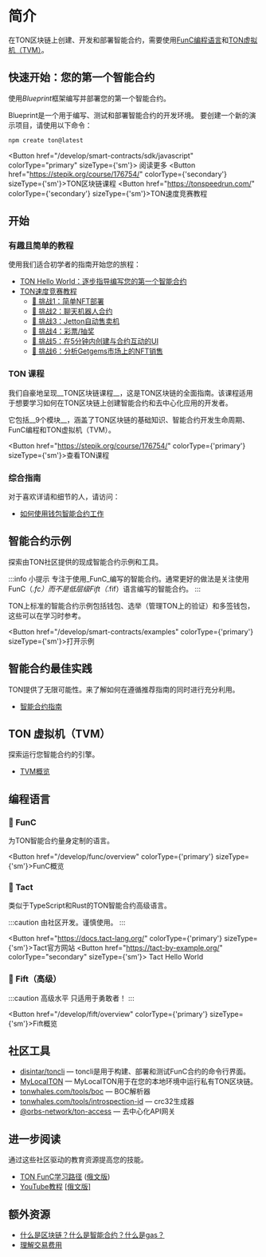 
# 简介

在TON区块链上创建、开发和部署智能合约，需要使用[FunC编程语言](/develop/smart-contracts/#func-language)和[TON虚拟机（TVM）](/develop/smart-contracts/#ton-virtual-machine)。

## 快速开始：您的第一个智能合约

使用*Blueprint*框架编写并部署您的第一个智能合约。

Blueprint是一个用于编写、测试和部署智能合约的开发环境。
要创建一个新的演示项目，请使用以下命令：

```bash
npm create ton@latest
```

<Button href="/develop/smart-contracts/sdk/javascript" colorType="primary" sizeType={'sm'}>
  阅读更多
</Button>
<Button href="https://stepik.org/course/176754/" colorType={'secondary'} sizeType={'sm'}>TON区块链课程</Button>
<Button href="https://tonspeedrun.com/" colorType={'secondary'} sizeType={'sm'}>TON速度竞赛教程</Button>


## 开始

### 有趣且简单的教程

使用我们适合初学者的指南开始您的旅程：
* [TON Hello World：逐步指导编写您的第一个智能合约](https://ton-community.github.io/tutorials/02-contract/)
* [TON速度竞赛教程](https://tonspeedrun.com/)
  - [🚩 挑战1：简单NFT部署](https://github.com/romanovichim/TONQuest1)
  - [🚩 挑战2：聊天机器人合约](https://github.com/romanovichim/TONQuest2)
  - [🚩 挑战3：Jetton自动售卖机](https://github.com/romanovichim/TONQuest3)
  - [🚩 挑战4：彩票/抽奖](https://github.com/romanovichim/TONQuest4)
  - [🚩 挑战5：在5分钟内创建与合约互动的UI](https://github.com/romanovichim/TONQuest5)
  - [🚩 挑战6：分析Getgems市场上的NFT销售](https://github.com/romanovichim/TONQuest6)

### TON 课程

我们自豪地呈现__TON区块链课程__，这是TON区块链的全面指南。该课程适用于想要学习如何在TON区块链上创建智能合约和去中心化应用的开发者。

它包括__9个模块__，涵盖了TON区块链的基础知识、智能合约开发生命周期、FunC编程和TON虚拟机（TVM）。

<Button href="https://stepik.org/course/176754/" colorType={'primary'} sizeType={'sm'}>查看TON课程</Button>


### 综合指南

对于喜欢详请和细节的人，请访问：

* [如何使用钱包智能合约工作](/develop/smart-contracts/tutorials/wallet)



## 智能合约示例

探索由TON社区提供的现成智能合约示例和工具。

:::info 小提示
专注于使用_FunC_编写的智能合约。通常更好的做法是关注使用FunC（*.fc）而不是低层级Fift（*.fif）语言编写的智能合约。
:::

TON上标准的智能合约示例包括钱包、选举（管理TON上的验证）和多签钱包，这些可以在学习时参考。

<Button href="/develop/smart-contracts/examples" colorType={'primary'} sizeType={'sm'}>打开示例</Button>


## 智能合约最佳实践

TON提供了无限可能性。来了解如何在遵循推荐指南的同时进行充分利用。

* [智能合约指南](/develop/smart-contracts/guidelines)

## TON 虚拟机（TVM）

探索运行您智能合约的引擎。

- [TVM概览](/learn/tvm-instructions/tvm-overview)



## 编程语言

### 📘 FunC

为TON智能合约量身定制的语言。

<Button href="/develop/func/overview" colorType={'primary'} sizeType={'sm'}>FunC概览</Button>

### 📒 Tact

类似于TypeScript和Rust的TON智能合约高级语言。

:::caution
由社区开发。谨慎使用。
:::

<Button href="https://docs.tact-lang.org/" colorType={'primary'} sizeType={'sm'}>Tact官方网站</Button>
<Button href="https://tact-by-example.org/"
        colorType="secondary" sizeType={'sm'}>
  Tact Hello World
</Button>


### 📕 Fift（高级）

:::caution 高级水平
只适用于勇敢者！
:::

<Button href="/develop/fift/overview" colorType={'primary'} sizeType={'sm'}>Fift概览</Button>

## 社区工具

* [disintar/toncli](/develop/smart-contracts/sdk/toncli) — toncli是用于构建、部署和测试FunC合约的命令行界面。
* [MyLocalTON](/participate/run-nodes/local-ton) — MyLocalTON用于在您的本地环境中运行私有TON区块链。
* [tonwhales.com/tools/boc](https://tonwhales.com/tools/boc) — BOC解析器
* [tonwhales.com/tools/introspection-id](https://tonwhales.com/tools/introspection-id) — crc32生成器
* [@orbs-network/ton-access](https://www.orbs.com/ton-access/) — 去中心化API网关


## 进一步阅读

通过这些社区驱动的教育资源提高您的技能。

* [TON FunC学习路径](https://blog.ton.org/func-journey) ([俄文版](https://github.com/romanovichim/TonFunClessons_ru))
* [YouTube教程](https://www.youtube.com/@TONDevStudy) [[俄文版]](https://www.youtube.com/@WikiMar)


## 额外资源

* [什么是区块链？什么是智能合约？什么是gas？](https://blog.ton.org/what-is-blockchain)
* [理解交易费用](/develop/smart-contracts/fees#how-to-calculate-fees)
